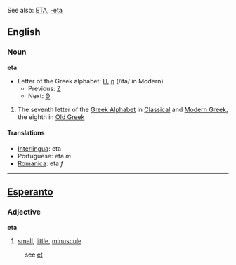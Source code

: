 See also: [[ETA]], [[-eta]]

==English==
===Noun===
'''eta'''

*Letter of the Greek alphabet: [[Η]], [[η]] (/ita/ in Modern)
**Previous: [[zeta|&#918;]]
**Next: [[theta|&#920;]]

#The seventh letter of the [[en:Greek Alphabet|Greek Alphabet]] in [[en:Classical Greek|Classical]] and [[en:Modern Greek|Modern Greek]], the eighth in [[en:Old Greek|Old Greek]]

====Translations====
*[[Interlingua]]: eta
*Portuguese: eta ''m''
*[[Romanica]]: eta ''f''

----

==[[Esperanto]]==
===Adjective===
'''eta'''

#[[small]], [[little]], [[minuscule]]

:see [[et#Esperanto|et]]